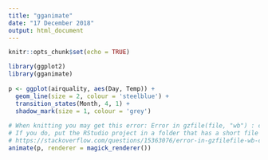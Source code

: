 ```yaml
---
title: "gganimate"
date: "17 December 2018"
output: html_document
---
```

 
```r
knitr::opts_chunk$set(echo = TRUE)
```
 
 
```r
library(ggplot2)
library(gganimate)
 
p <- ggplot(airquality, aes(Day, Temp)) +
  geom_line(size = 2, colour = 'steelblue') +
  transition_states(Month, 4, 1) +
  shadow_mark(size = 1, colour = 'grey')
 
# When knitting you may get this error: Error in gzfile(file, "wb") : cannot open the connection
# If you do, put the RStudio project in a folder that has a short file path such as your desktop as advised here
# https://stackoverflow.com/questions/15363076/error-in-gzfilefile-wb-cannot-open-the-connection-or-compressed-file
animate(p, renderer = magick_renderer())
```